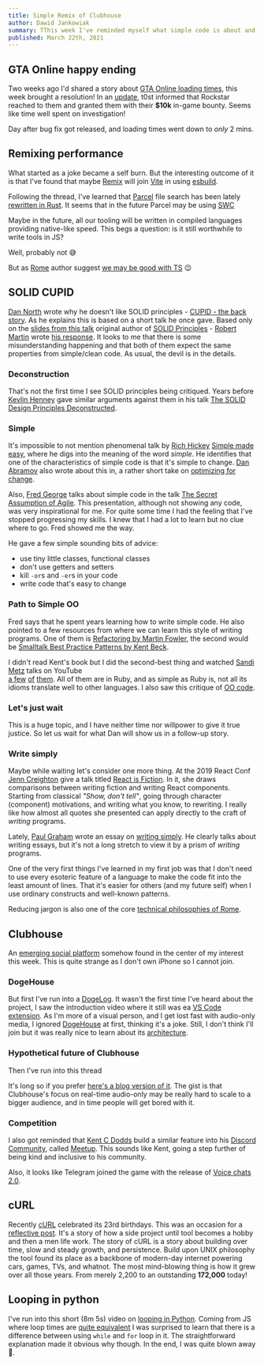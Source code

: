 ```yaml
---
title: Simple Remix of Clubhouse
author: Dawid Jankowiak
summary: TThis week I've reminded myself what simple code is about and that I still have a lot to learn to write it. Also, my prediction that if we use compiled languages for writing tools, they are faster may be correct. All this while Clubehause future being blurry.
published: March 22th, 2021
---
```


## GTA Online happy ending

Two weeks ago I'd shared a story about [GTA Online loading times](/journal/002-real-first#Why-GTA-Online-is-slow-to-load?),
this week brought a resolution! In an [update](https://nee.lv/2021/02/28/How-I-cut-GTA-Online-loading-times-by-70/#Update-2021-03-15),
t0st informed that Rockstar reached to them and granted them with their **$10k** in-game bounty.
Seems like time well spent on investigation!

Day after bug fix got released, and loading times went down to _only_ 2 mins.

## Remixing performance

<Tweet id="1372408624425836544" />

What started as a joke became a self burn. But the interesting outcome of it is that I've found that maybe
[Remix](https://remix.run/) will join [Vite](https://vitejs.dev/) in using [esbuild](https://esbuild.github.io/).

<Tweet id="1372556911229366272" />

Following the thread, I've learned that [Parcel](https://parceljs.org/) file search has been lately
[rewritten in Rust](https://github.com/parcel-bundler/parcel/pull/5481).
It seems that in the future Parcel may be using [SWC](https://swc.rs/)

<Tweet id="1369033422002389000" />

Maybe in the future, all our tooling will be written in compiled languages providing native-like speed.
This begs a question: is it still worthwhile to write tools in JS?

Well, probably not 😅

But as [Rome](https://rome.tools/) author suggest
[we may be good with TS](https://github.com/rome/tools/issues/144#issuecomment-595464330) 😉

## SOLID CUPID

[Dan North](https://twitter.com/tastapod?s=20) wrote why he doesn't like SOLID principles -
[CUPID - the back story](https://dannorth.net/2021/03/16/cupid-the-back-story/).
As he explains this is based on a short talk he once gave. Based only on the
[slides from this talk](https://speakerdeck.com/tastapod/why-every-element-of-solid-is-wrong)
original author of [SOLID Principles](http://butunclebob.com/ArticleS.UncleBob.PrinciplesOfOod) -
[Robert Martin](https://twitter.com/unclebobmartin?s=20) wrote
[his response](https://blog.cleancoder.com/uncle-bob/2020/10/18/Solid-Relevance.html).
It looks to me that there is some misunderstanding happening and that both of them expect
the same properties from simple/clean code. As usual, the devil is in the details.

### Deconstruction

That's not the first time I see SOLID principles being critiqued. Years before [Kevlin Henney](https://twitter.com/KevlinHenney?s=20)
gave similar arguments against them in his talk [The SOLID Design Principles Deconstructed](https://youtu.be/tMW08JkFrBA).

### Simple

It's impossible to not mention phenomenal talk by [Rich Hickey](https://twitter.com/richhickey?s=20)
[Simple made easy](https://www.infoq.com/presentations/Simple-Made-Easy/),
where he digs into the meaning of the word _simple_. He identifies that one of the characteristics of simple
code is that it's simple to change. [Dan Abramov](https://twitter.com/dan_abramov?s=20) also wrote about this in,
a rather short take on [optimizing for change](https://overreacted.io/optimized-for-change/).

Also, [Fred George](https://www.linkedin.com/in/fred-george) talks about simple code in the talk
[The Secret Assumption of Agile](https://youtu.be/l1Efy4RB_kw).
This presentation, although not showing any code, was very inspirational for me.
For quite some time I had the feeling that I've stopped progressing my skills.
I knew that I had a lot to learn but no clue where to go. Fred showed me the way.

He gave a few simple sounding bits of advice:

- use tiny little classes, functional classes
- don't use getters and setters
- kill `-or`s and `-er`s in your code
- write code that's easy to change

### Path to Simple OO

Fred says that he spent years learning how to write simple code.
He also pointed to a few resources from where we can learn this style of writing programs.
One of them is [Refactoring by Martin Fowler](https://martinfowler.com/books/refactoring.html),
the second would be [Smalltalk Best Practice Patterns by Kent Beck](https://www.goodreads.com/book/show/781561.Smalltalk_Best_Practice_Patterns).

I didn't read Kent's book but I did the second-best thing and watched [Sandi Metz](https://twitter.com/sandimetz?s=20)
talks on YouTube  
[a few](https://youtu.be/YtROlyWWhV0)
[of](https://youtu.be/29MAL8pJImQ)
[them](https://youtu.be/8bZh5LMaSmE).
All of them are in Ruby, and as simple as Ruby is, not all its idioms translate well to other languages.
I also saw this critique of [OO code](https://youtu.be/IRTfhkiAqPw).

### Let's just wait

This is a huge topic, and I have neither time nor willpower to give it true justice.
So let us wait for what Dan will show us in a follow-up story.

### Write simply

Maybe while waiting let's consider one more thing. At the 2019 React Conf [Jenn Creighton](https://twitter.com/gurlcode?s=20)
give a talk titled [React is Fiction](https://youtu.be/kqh4lz2Lkzs).
In it, she draws comparisons between writing fiction and writing React components.
Starting from classical _"Show, don't tell"_, going through character (component) motivations,
and writing what you know, to rewriting. I really like how almost all quotes she presented can apply
directly to the craft of _writing_ programs.

Lately, [Paul Graham](https://twitter.com/paulg) wrote an essay on [writing simply](http://paulgraham.com/simply.html).
He clearly talks about writing essays, but it's not a long stretch to view it by a prism of _writing_ programs.

One of the very first things I've learned in my first job was that I don't need to use every esoteric feature of
a language to make the code fit into the least amount of lines. That it's easier for others (and my future self)
when I use ordinary constructs and well-known patterns.

Reducing jargon is also one of the core [technical philosophies of Rome](https://rome.tools/#technical).

## Clubhouse

An [emerging social platform](https://www.joinclubhouse.com/) somehow found in the center of my interest this week.
This is quite strange as I don't own iPhone so I cannot join.

### DogeHouse

But first I've run into a [DogeLog](https://youtu.be/1PBNAoKd-70).
It wasn't the first time I've heard about the project, I saw the introduction video where it still was
ea [VS Code extension](https://youtu.be/hy-EhJ_tTQo).
As I'm more of a visual person, and I get lost fast with audio-only media, I ignored [DogeHouse](https://dogehouse.tv/) at first,
thinking it's a joke. Still, I don't think I'll join but it was really nice to learn about
its [architecture](https://youtu.be/8YJqB4pNNgs).

### Hypothetical future of Clubhouse

Then I've run into this thread

<Tweet id="1371972261004070913" />

It's long so if you prefer [here's a blog version of it](https://mythreadreader.com/ShaanVP/1371972261004070913).
The gist is that Clubhouse's focus on real-time audio-only may be really hard to scale to a bigger audience,
and in time people will get bored with it.

### Competition

I also got reminded that [Kent C Dodds](https://twitter.com/kentcdodds) build a similar feature into his
[Discord Community](https://kentcdodds.com/discord), called [Meetup](https://kentcdodds.com/meetups/#so-what-is-it).
This sounds like Kent, going a step further of being kind and inclusive to his community.

Also, it looks like Telegram joined the game with the release of [Voice chats 2.0](https://telegram.org/blog/voice-chats-on-steroids).

## cURL

Recently [cURL](https://curl.se/) celebrated its 23rd birthdays. This was an occasion for a [reflective post](https://daniel.haxx.se/blog/2021/03/20/curl-is-23-years-old-today/).
It's a story of how a side project until tool becomes a hobby and then a men life work.
The story of cURL is a story about building over time, slow and steady growth, and persistence.
Build upon UNIX philosophy the tool found its place as a backbone of modern-day internet powering cars, games, TVs, and whatnot.
The most mind-blowing thing is how it grew over all those years. From merely 2,200 to an outstanding **172,000** today!

## Looping in python

I've run into this short (8m 5s) video on [looping in Python](https://youtu.be/Qgevy75co8c).
Coming from JS where loop times are [quite equivalent](https://javascript.plainenglish.io/the-only-javascript-loop-benchmark-that-matters-for-the-most-of-us-77ec819eb23e)
I was surprised to learn that there is a difference between using `while` and `for` loop in it.
The straightforward explanation made it obvious why though. In the end, I was quite blown away 🤯.
